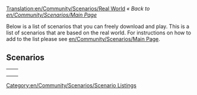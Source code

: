 [[Translation:en/Community/Scenarios/Real World]]
''« Back to [[en/Community/Scenarios/Main Page]]''

Below is a list of scenarios that you can freely download and play. This is a list of scenarios that are based on the real world. For instructions on how to add to the list please see [[en/Community/Scenarios/Main Page]].

==Scenarios==

{|
|-
|style="border:none;background:white"|
{{en/Italy}}

|style="border:none;background:white"|
{{en/Florida}}

|-
|style="border:none;background:white"|
{{en/Iceland}}

|style="border:none;background:white"|
{{en/Chatham Islands}}

|-
|style="border:none;background:white"|
{{en/Denmark}}

|style="border:none;background:white"|
{{en/Europe}}


|style="border:none;background:white"|


|}


[[Category:en/Community/Scenarios/Scenario Listings]]